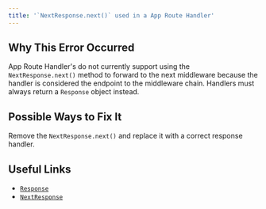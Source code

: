```yaml
---
title: '`NextResponse.next()` used in a App Route Handler'
---
```


## Why This Error Occurred

App Route Handler's do not currently support using the `NextResponse.next()` method to forward to the next middleware because the handler is considered the endpoint to the middleware chain. Handlers must always return a `Response` object instead.

## Possible Ways to Fix It

Remove the `NextResponse.next()` and replace it with a correct response handler.

## Useful Links

- [`Response`](https://developer.mozilla.org/docs/Web/API/Response)
- [`NextResponse`](/docs/pages/api-reference/functions/next-server#nextresponse)
